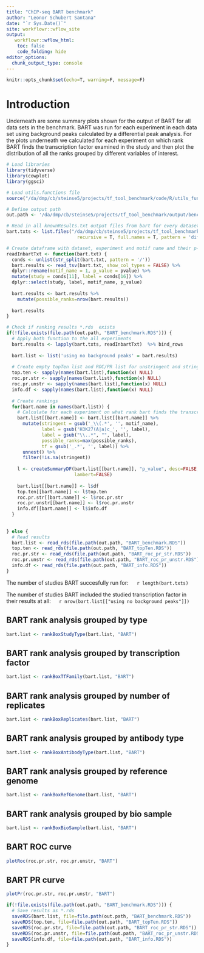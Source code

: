 ```yaml
---
title: "ChIP-seq BART benchmark"
author: "Leonor Schubert Santana"
date: "`r Sys.Date()`" 
site: workflowr::wflow_site
output:
   workflowr::wflow_html:
    toc: false
    code_folding: hide
editor_options:
  chunk_output_type: console
---
```


```r
knitr::opts_chunk$set(echo=T, warning=F, message=F)
```

# Introduction

Underneath are some summary plots shown for the output of BART for all data sets in the benchmark. BART was run for each experiment in each data set using background peaks calculated by a differential peak analysis. For the plots underneath we calculated for each experiment on which rank BART finds the transcription factor examined in the study and then plot the distribution of all the ranks grouped by different variables of interest.

```r
# Load libraries
library(tidyverse)
library(cowplot)
library(ggsci)

# Load utils.functions file
source("/da/dmp/cb/steinse5/projects/tf_tool_benchmark/code/R/utils_functions.R")

# Define output path
out.path <- '/da/dmp/cb/steinse5/projects/tf_tool_benchmark/output/benchmark_data/chipseq/bart/'

# Read in all knownResults.txt output files from bart for every dataset
bart.txts <- list.files("/da/dmp/cb/steinse5/projects/tf_tool_benchmark/data/chipseq/",
                          recursive = T, full.names = T, pattern = 'diffPeak_bart_results.txt')

# Create dataframe with dataset, experiment and motif name and their p-value
readInbartTxt <- function(bart.txt) {
  conds <- unlist(str_split(bart.txt, pattern = '/'))
  bart.results <- read_tsv(bart.txt, show_col_types = FALSE) %>%
  dplyr::rename(motif_name = 1, p_value = pvalue) %>%
  mutate(study = conds[11], label = conds[16]) %>%
  dplyr::select(study, label, motif_name, p_value)
  
  bart.results <- bart.results %>%
    mutate(possible_ranks=nrow(bart.results))
 
  bart.results
} 

# Check if ranking results *.rds  exists
if(!file.exists(file.path(out.path, "BART_benchmark.RDS"))) {
  # Apply both function to the all experiments
  bart.results <- lapply(bart.txts, readInbartTxt)  %>% bind_rows
  
  bart.list <- list('using no background peaks' = bart.results)
  
  # Create empty topTen list and ROC/PR list for unstringent and stringent and info
  top.ten <- sapply(names(bart.list),function(x) NULL)
  roc.pr.str <- sapply(names(bart.list),function(x) NULL)
  roc.pr.unstr <- sapply(names(bart.list),function(x) NULL)
  info.df <- sapply(names(bart.list),function(x) NULL)
  
  # Create rankings 
  for(bart.name in names(bart.list)) {
    # Calculate for each experiment on what rank bart finds the transcription factor examined in the study
    bart.list[[bart.name]] <- bart.list[[bart.name]] %>%
      mutate(stringent = gsub('_\\(.*', '', motif_name),
             label = gsub('H3K27(A|a)c_', '', label),
             label = gsub("\\..*", "", label),
             possible_ranks=max(possible_ranks),
             tf = gsub('_.*', '', label)) %>%
      unnest() %>%
      filter(!is.na(stringent))
    
    l <- createSummaryDF(bart.list[[bart.name]], "p_value", desc=FALSE, 
                         lambert=FALSE)
    
    bart.list[[bart.name]] <- l$df
    top.ten[[bart.name]] <- l$top.ten
    roc.pr.str[[bart.name]] <- l$roc.pr.str
    roc.pr.unstr[[bart.name]] <- l$roc.pr.unstr
    info.df[[bart.name]] <- l$info.df
  }
  
  
} else {
  # Read results
  bart.list <- read_rds(file.path(out.path, "BART_benchmark.RDS"))
  top.ten <- read_rds(file.path(out.path, "BART_topTen.RDS"))
  roc.pr.str <- read_rds(file.path(out.path, "BART_roc_pr_str.RDS"))
  roc.pr.unstr <- read_rds(file.path(out.path, "BART_roc_pr_unstr.RDS"))
  info.df <- read_rds(file.path(out.path, "BART_info.RDS"))
}
```

The number of studies BART succesfully run for: &emsp; `r length(bart.txts)` \

The number of studies BART included the studied transcription factor in their results at all: &emsp; `r nrow(bart.list[["using no background peaks"]])`

## BART rank analysis grouped by type {.tabset}

```r
bart.list <- rankBoxStudyType(bart.list, "BART")
```

## BART rank analysis grouped by transcription factor {.tabset}

```r
bart.list <- rankBoxTfFamily(bart.list, "BART")
```

## BART rank analysis grouped by number of replicates {.tabset}

```r
bart.list <- rankBoxReplicates(bart.list, "BART")
```

## BART rank analysis grouped by antibody type {.tabset}

```r
bart.list <- rankBoxAntibodyType(bart.list, "BART")
```

## BART rank analysis grouped by reference genome {.tabset}

```r
bart.list <- rankBoxRefGenome(bart.list, "BART")
```

## BART rank analysis grouped by bio sample {.tabset}

```r
bart.list <- rankBoxBioSample(bart.list, "BART")
```

## BART ROC curve {.tabset}

```r
plotRoc(roc.pr.str, roc.pr.unstr, "BART")
```

## BART PR curve {.tabset}

```r
plotPr(roc.pr.str, roc.pr.unstr, "BART")
```

```r
if(!file.exists(file.path(out.path, "BART_benchmark.RDS"))) {
  # Save results as *.rds
  saveRDS(bart.list, file=file.path(out.path, "BART_benchmark.RDS"))
  saveRDS(top.ten, file=file.path(out.path, "BART_topTen.RDS"))
  saveRDS(roc.pr.str, file=file.path(out.path, "BART_roc_pr_str.RDS"))
  saveRDS(roc.pr.unstr, file=file.path(out.path, "BART_roc_pr_unstr.RDS"))
  saveRDS(info.df, file=file.path(out.path, "BART_info.RDS"))
}
```
